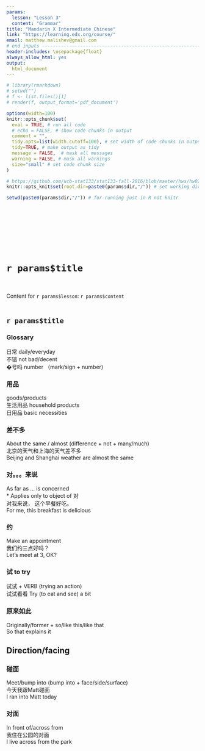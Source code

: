 ```yaml
---
params:
  lesson: "Lesson 3"   
  content: "Grammar"  
title: "Mandarin X Intermediate Chinese"        
link: "https://learning.edx.org/course/"
email: matthew.malishev@gmail.com      
# end inputs ---------------------------------------------------------------
header-includes: \usepackage{float}
always_allow_html: yes
output:
  html_document
---
```

  
  ```r
# library(rmarkdown)
# setwd("")
# f <- list.files()[1]
# render(f, output_format='pdf_document')
```

```r
options(width=100)
knitr::opts_chunk$set(
  eval = TRUE, # run all code
  # echo = FALSE, # show code chunks in output 
  comment = "",
  tidy.opts=list(width.cutoff=100), # set width of code chunks in output
  tidy=TRUE, # make output as tidy
  message = FALSE,  # mask all messages
  warning = FALSE, # mask all warnings 
  size="small" # set code chunk size
)

# https://github.com/ucb-stat133/stat133-fall-2016/blob/master/hws/hw02-tables-ggplot.Rmd
knitr::opts_knit$set(root.dir=paste0(params$dir,"/")) # set working dir

setwd(paste0(params$dir,"/")) # for running just in R not knitr
```

\  

\  

\  

\  


# `r params$title`    
\  

Content for `r params$lesson`: `r params$content`      
\  

<!-- ____________________________________________________________________________ -->
  <!-- ____________________________________________________________________________ -->
  <!-- ____________________________________________________________________________ -->
  <!-- start body -->  
  
## `r params$title`      

### Glossary   

日常 daily/everyday  
不错 not bad/decent     
�号吗 number （mark/sign + number)         

### 用品  
goods/products  
生活用品 household products  
日用品 basic necessities  

### 差不多 
About the same / almost (difference + not + many/much)     
北京的天气和上海的天气差不多  
Beijing and Shanghai weather are almost the same  

### 对。。。来说   
As far as ... is concerned    
* Applies only to object of 对    
对我来说， 这个早餐好吃。   
For me, this breakfast is delicious   

### 约    
Make an appointment   
我们约三点好吗？    
Let's meet at 3, OK?    

###  试 to try    
试试 + VERB (trying an action)    
试试看看 
Try (to eat and see) a bit      

### 原来如此  
Originally/former + so/like this/like that   
So that explains it      

## Direction/facing    
### 碰面   
Meet/bump into (bump into + face/side/surface)          
今天我跟Matt碰面   
I ran into Matt today   

### 对面  
In front of/across from    
我住在公园的对面  
I live across from the park  










  